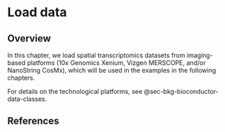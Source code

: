 # Load data {#sec-img-load-data}

## Overview

In this chapter, we load spatial transcriptomics datasets from imaging-based platforms (10x Genomics Xenium, Vizgen MERSCOPE, and/or NanoString CosMx), which will be used in the examples in the following chapters.

For details on the technological platforms, see @sec-bkg-bioconductor-data-classes.


## References {.unnumbered}
